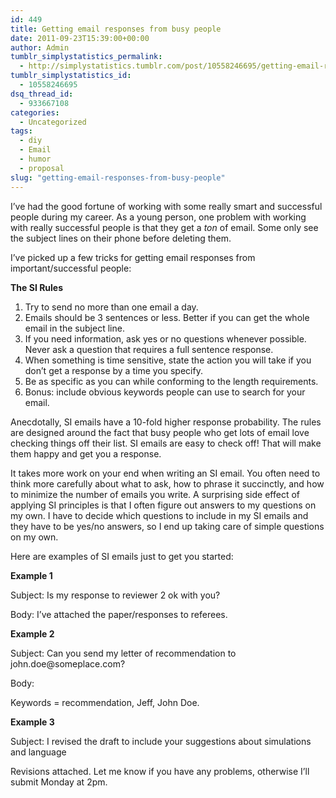 ```yaml
---
id: 449
title: Getting email responses from busy people
date: 2011-09-23T15:39:00+00:00
author: Admin
tumblr_simplystatistics_permalink:
  - http://simplystatistics.tumblr.com/post/10558246695/getting-email-responses-from-busy-people
tumblr_simplystatistics_id:
  - 10558246695
dsq_thread_id:
  - 933667108
categories:
  - Uncategorized
tags:
  - diy
  - Email
  - humor
  - proposal
slug: "getting-email-responses-from-busy-people"
---
```

I&#8217;ve had the good fortune of working with some really smart and successful people during my career. As a young person, one problem with working with really successful people is that they get a _ton_ of email. Some only see the subject lines on their phone before deleting them. 

I&#8217;ve picked up a few tricks for getting email responses from important/successful people:  

**The SI Rules**

  1. Try to send no more than one email a day. 
  2. Emails should be 3 sentences or less. Better if you can get the whole email in the subject line. 
  3. If you need information, ask yes or no questions whenever possible. Never ask a question that requires a full sentence response.
  4. When something is time sensitive, state the action you will take if you don&#8217;t get a response by a time you specify. 
  5. Be as specific as you can while conforming to the length requirements. 
  6. Bonus: include obvious keywords people can use to search for your email. 

Anecdotally, SI emails have a 10-fold higher response probability. The rules are designed around the fact that busy people who get lots of email love checking things off their list. SI emails are easy to check off! That will make them happy and get you a response. 

It takes more work on your end when writing an SI email. You often need to think more carefully about what to ask, how to phrase it succinctly, and how to minimize the number of emails you write. A surprising side effect of applying SI principles is that I often figure out answers to my questions on my own. I have to decide which questions to include in my SI emails and they have to be yes/no answers, so I end up taking care of simple questions on my own. 

Here are examples of SI emails just to get you started: 

**Example 1**

Subject: Is my response to reviewer 2 ok with you?

Body: I&#8217;ve attached the paper/responses to referees.

**Example 2**

Subject: Can you send my letter of recommendation to john.doe@someplace.com?

Body:

Keywords = recommendation, Jeff, John Doe.

**Example 3**

Subject: I revised the draft to include your suggestions about simulations and language

Revisions attached. Let me know if you have any problems, otherwise I&#8217;ll submit Monday at 2pm. 
